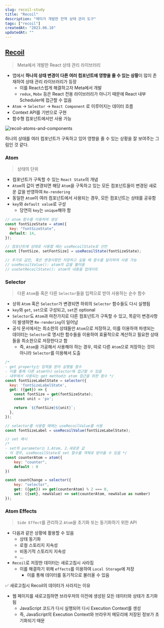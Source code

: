 ```yaml
---
slug: recoil-study
title: "Recoil"
description: "메타가 개발한 전역 상태 관리 도구"
tags: ["recoil"]
createdAt: "2023.06.10"
updatedAt: ""
---
```


## [Recoil](https://recoiljs.org/ko/docs/introduction/core-concepts/)

> Meta에서 개발한 React 상태 관리 라이브러리

- 앱에서 **하나의 상태 변경이 다른 여러 컴포넌트에 영향을 줄 수 있는 상황**이 많이 존재하여 상태 관리 라이브러리가 등장
  - 이를 React스럽게 해결하고자 Meta에서 개발
  - `redux`, `Mobx` 등은 React 전용 라이브러리가 아니기 때문에 React 내부 Scheduler에 접근할 수 없음
- `Atom` → `Selector` → `React Component` 로 이루어지는 데이터 흐름
- Context API를 기반으로 구현
- 함수형 컴포넌트에서만 사용 가능

![recoil-atoms-and-components](/contents/recoil/recoil-study/1.png)

하나의 상태를 여러 컴포넌트가 구독하고 있어 영향을 줄 수 있는 상황을 잘 보여주는 그림인 것 같다.

### Atom

> 상태의 단위

- 컴포넌트가 구독할 수 있는 `React State`의 개념
- `Atom`의 값이 변경되면 해당 `Atom`을 구독하고 있는 모든 컴포넌트들이 변경된 새로운 값을 반영하여 `Re-rendering`
- 동일한 `Atom`이 여러 컴포넌트에서 사용되는 경우, 모든 컴포넌트는 상태를 공유함
- `key`와 `default value`로 구성
  - 당연히 `key`는 `unique`해야 함

```jsx showLineNumbers
// atom 함수를 이용하여 생성
const fontSizeState = atom({
  key: "fontSizeState",
  default: 14,
});

// 컴포넌트에 상태로 사용할 때는 useRecoilState로 선언
const [fontSize, setFontSize] = useRecoilState(fontSizeState);

// 추가로 값만, 혹은 변경사항만 저장하고 싶을 때 함수를 달리하여 사용 가능
// useRecoilValue(): atom의 값을 불러옴
// useSetRecoilState(): atom의 내용을 업데이트
```

### Selector

> 다른 `Atom`들 혹은 다른 `Selector`들을 입력으로 받아 사용하는 순수 함수

- 상위 `Atom` 혹은 `Selector`가 변경되면 하위의 `Selector` 함수들도 다시 실행됨
- `key`와 `get`, `set`으로 구성되고, `set`은 optional
- `Selector`도 `Atom`과 마찬가지로 다른 컴포넌트가 구독할 수 있고, 똑같이 변경사항이 발생하면 `Re-rendering`이 일어남
- 공식 문서에서는 최소한의 상태들만 `Atom`으로 저장하고, 이를 이용하여 파생되는 데이터는 `Selector`로 명시한 함수들을 이용하여 효율적으로 계산하고 필요한 상태들을 최소한으로 저장한다고 함
  - 즉, `Atom`을 가공해서 사용해야 하는 경우, 따로 다른 `Atom`으로 저장하는 것이 아니라 `Selector`를 이용해서 도출

```jsx
/*
- get property는 입력을 받아 실행될 함수
- 이를 통해 다른 atom이나 selector에 접근할 수 있음
- 내부에서 사용되는 get method는 atom 접근을 위한 함수 */
const fontSizeLabelState = selector({
  key: 'fontSizeLabelState',
  get: ({get}) => {
    const fontSize = get(fontSizeState);
    const unit = 'px';

    return `${fontSize}${unit}`;
  },
});

// selector를 사용할 때에는 useRecoilValue를 사용
const fontSizeLabel = useRecoilValue(fontSizeLabelState);

// set 예시
/*
- set의 parameter는 1.Atom, 2.새로운 값
- 이 경우, useRecoilState로 set 함수를 객체로 받아올 수 있음 */
const counterAtom = atom({
	key: "counter",
	default : 0
})

const countChange = selector({
	key: "selector",
	get: ({get}) => get(counterAtom) % 2 === 0,
	set: ({set}, newValue) => set(counterAtom, newValue as number)
});
```

### Atom Effects

> `Side Effect`를 관리하고 `Atom`을 초기화 또는 동기화하기 위한 API

- 다음과 같은 상황에 활용할 수 있음
  - 상태 동기화
  - 로컬 스토리지 지속성
  - 비동기적 스토리지 지속성
  - …
- `Recoil`로 저장한 데이터는 새로고침시 사라짐
  - 이를 해결하기 위해 `effects`를 이용하여 `Local Storage`에 저장
    - 이를 통해 데이터를 동기적으로 불러올 수 있음

✅ 새로고침시 Recoil의 데이터가 사라지는 이유

- 웹 페이지를 새로고침하면 브라우저의 이전에 생성된 모든 데이터와 상태가 초기화됨
  - JavaScript 코드가 다시 실행되어 다시 Execution Context를 생성
  - 즉, JavaScript의 Execution Context와 브라우저 메모리에 저장된 정보가 초기화되기 때문
